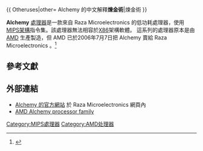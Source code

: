 {{noteTA
|G1=IT
}}
{{ Otheruses|other= Alchemy 的中文解釋'''煉金術'''|煉金術 }}


'''Alchemy''' [[處理器|處理器]]是一款來自 Raza Microelectronics 的低功耗處理器，使用 [[MIPS架構|MIPS架構]]指令集。該處理器無法相容於[[X86|X86]]架構軟體。
這系列的處理器原本是由 [[AMD|AMD]] 生產製造，但 AMD 已於2006年7月7日把 Alchemy 賣給 Raza Microelectronics 。<ref name="">{{cite web | language = zh-tw | publisher = CTIMES | title = AMD決定轉售Alchemy掌上型處理器產品線 | url = http://www.ctimes.com.tw/DispNews-tw.asp?O=HJQ6FBCCI0TSA-0MEB&F=%E8%99%95%E7%90%86%E5%99%A8%E7%94%A2%E5%93%81%E7%B7%9A | author = 廖專崇 報導 | date = 2006年6月15日 | accessdate = 2013-07-24 | archive-date = 2019-11-28 | archive-url = https://web.archive.org/web/20191128105251/http://www.ctimes.com.tw/DispNews-tw.asp?O=HJQ6FBCCI0TSA-0MEB&F=%E8%99%95%E7%90%86%E5%99%A8%E7%94%A2%E5%93%81%E7%B7%9A }}</ref>

== 參考文獻 ==
{{reflist}}

== 外部連結 ==
*[http://www.razamicroelectronics.com/products_alchemy/ Alchemy 的官方網站]{{Wayback|url=http://www.razamicroelectronics.com/products_alchemy/ |date=20070828115209 }} 於 Raza Microelectronics 網頁內
*[http://www.amd.com/us-en/ConnectivitySolutions/ProductInformation/0,,50_2330_6625,00.html AMD Alchemy processor family]{{Wayback|url=http://www.amd.com/us-en/ConnectivitySolutions/ProductInformation/0,,50_2330_6625,00.html |date=20071017010700 }}

{{AMD 处理器列表}}

[[Category:MIPS處理器|Category:MIPS處理器]]
[[Category:AMD处理器|Category:AMD处理器]]


{{compu-stub}}